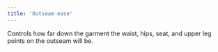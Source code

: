```yaml
---
title: 'Outseam ease'
---
```


Controls how far down the garment the waist, hips, seat, and upper leg points
on the outseam will be.
